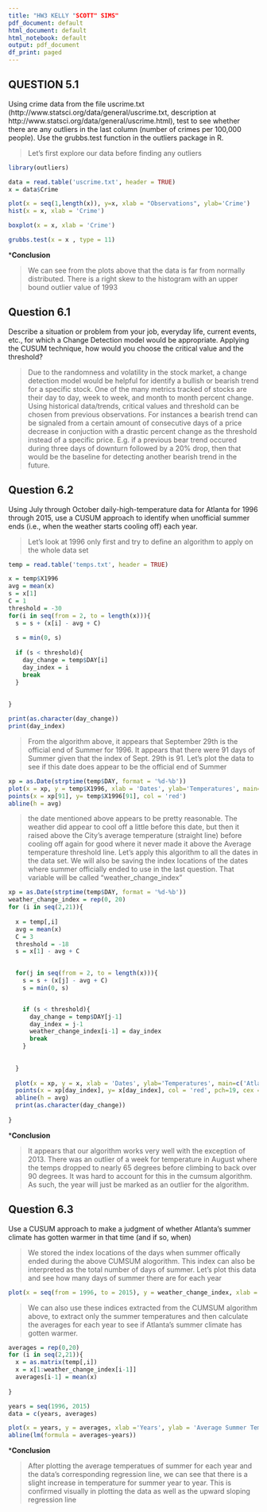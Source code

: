 ```yaml
---
title: "HW3 KELLY "SCOTT" SIMS"
pdf_document: default
html_document: default
html_notebook: default
output: pdf_document
df_print: paged
---
```


**QUESTION 5.1**
----------------------
Using crime data from the file uscrime.txt (http://www.statsci.org/data/general/uscrime.txt,
description at http://www.statsci.org/data/general/uscrime.html), test to see whether there are any
outliers in the last column (number of crimes per 100,000 people). Use the grubbs.test function in
the outliers package in R.


>Let's first explore our data before finding any outliers

```r
library(outliers)

data = read.table('uscrime.txt', header = TRUE)
x = data$Crime

plot(x = seq(1,length(x)), y=x, xlab = "Observations", ylab='Crime')
hist(x = x, xlab = 'Crime')

boxplot(x = x, xlab = 'Crime')

grubbs.test(x = x , type = 11)
```
***Conclusion**

> We can see from the plots above that the data is far from normally distributed. There is a right skew to the histogram with an upper bound outlier value of 1993



**Question 6.1**
---------------------
Describe a situation or problem from your job, everyday life, current events, etc., for which a Change
Detection model would be appropriate. Applying the CUSUM technique, how would you choose the
critical value and the threshold?

>Due to the randomness and volatility in the stock market, a change detection model would be helpful for identify a bullish or bearish trend for a specific stock. One of the many metrics tracked of stocks are their day to day, week to week, and month to month percent change. Using historical data/trends, critical values and threshold can be chosen from previous observations. For instances a bearish trend can be signaled from a certain amount of consecutive days of a price decrease in conjuction with a drastic percent change as the threshold instead of a specific price. E.g. if a previous bear trend occured during three days of downturn followed by a 20% drop, then that would be the baseline for detecting another bearish trend in the future.


**Question 6.2**
---------------------------
Using July through October daily-high-temperature data for Atlanta for 1996 through 2015, use
a CUSUM approach to identify when unofficial summer ends (i.e., when the weather starts
cooling off) each year. 


>Let's look at 1996 only first and try to define an algorithm to apply on the whole data set

```r
temp = read.table('temps.txt', header = TRUE)

x = temp$X1996
avg = mean(x)
s = x[1]
C = 1
threshold = -30
for(i in seq(from = 2, to = length(x))){
  s = s + (x[i] - avg + C)
  
  s = min(0, s)
  
  if (s < threshold){
    day_change = temp$DAY[i]
    day_index = i
    break
  }
  
  
}

print(as.character(day_change))
print(day_index)
```

> From the algorithm above, it appears that September 29th is the official end of Summer for 1996. It appears that there were 91 days of Summer given that the index of Sept. 29th is 91. Let's plot the data to see if this date does appear to be the official end of Summer

```r
xp = as.Date(strptime(temp$DAY, format = '%d-%b'))
plot(x = xp, y = temp$X1996, xlab = 'Dates', ylab='Temperatures', main='Atlanta Temperatures in 1996')
points(x = xp[91], y= temp$X1996[91], col = 'red')
abline(h = avg)
```

>the date mentioned above appears to be pretty reasonable. The weather did appear to cool off a little before this date, but then it raised above the City's average temperature (straight line) before cooling off again for good where it never made it above the Average temperature threshold line. Let's apply this algorithm to all the dates in the data set. We will also be saving the index locations of the dates where summer officially ended to use in the last question. That variable will be called "weather_change_index"


```r
xp = as.Date(strptime(temp$DAY, format = '%d-%b'))
weather_change_index = rep(0, 20)
for (i in seq(2,21)){
  
  x = temp[,i]
  avg = mean(x)
  C = 3
  threshold = -18
  s = x[1] - avg + C

  
  for(j in seq(from = 2, to = length(x))){
    s = s + (x[j] - avg + C)
    s = min(0, s)


    if (s < threshold){
      day_change = temp$DAY[j-1]
      day_index = j-1
      weather_change_index[i-1] = day_index
      break
    }
  
  
  }
  
  plot(x = xp, y = x, xlab = 'Dates', ylab='Temperatures', main=c('Atlanta Temperatures in ', as.character(1994+i)))
  points(x = xp[day_index], y= x[day_index], col = 'red', pch=19, cex = 2)
  abline(h = avg)
  print(as.character(day_change))
  
}
```

***Conclusion**

> It appears that our algorithm works very well with the exception of 2013. There was an outlier of a week for temperature in August where the temps dropped to nearly 65 degrees before climbing to back over 90 degrees. It was hard to account for this in the cumsum algorithm. As such, the year will just be marked as an outlier for the algorithm.


**Question 6.3**
------------------------
Use a CUSUM approach to make a judgment of whether Atlanta’s summer climate has gotten
warmer in that time (and if so, when)


>We stored the index locations of the days when summer offically ended during the above CUMSUM alogorithm. This index can also be interpreted as the total number of days of summer. Let's plot this data and see how many days of summer there are for each year

```r
plot(x = seq(from = 1996, to = 2015), y = weather_change_index, xlab = 'Year', ylab = 'Days of Summer', main = 'Days of Summer Per Year')
```

> We can also use these indices extracted from the CUMSUM algorithm above, to extract only the summer temperatures and then calculate the averages for each year to see if Atlanta's summer climate has gotten warmer.

```r
averages = rep(0,20)
for (i in seq(2,21)){
  x = as.matrix(temp[,i])
  x = x[1:weather_change_index[i-1]]
  averages[i-1] = mean(x)
  
}

years = seq(1996, 2015)
data = c(years, averages)

plot(x = years, y = averages, xlab ='Years', ylab = 'Average Summer Temperatures', main = 'Average Summer Temperatures per Year')
abline(lm(formula = averages~years))
```
***Conclusion**

>After plotting the average temperatues of summer for each year and the data's corresponding regression line, we can see that there is a slight increase in temperature for summer year to year. This is confirmed visually in plotting the data as well as the upward sloping regression line
